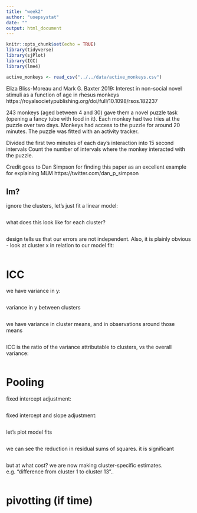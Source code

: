 ---
title: "week2"
author: "uoepsystat"
date: ""
output: html_document
---

```{r setup, include=FALSE}
knitr::opts_chunk$set(echo = TRUE)
library(tidyverse)
library(sjPlot)
library(ICC)
library(lme4)

active_monkeys <- read_csv("../../data/active_monkeys.csv")
```

Eliza Bliss-Moreau and Mark G. Baxter 2019: 
Interest in non-social novel stimuli as a function of age in rhesus monkeys 
https://royalsocietypublishing.org/doi/full/10.1098/rsos.182237  

243 monkeys (aged between 4 and 30)
gave them a novel puzzle task (opening a fancy tube with food in it).
Each monkey had two tries at the puzzle over two days. 
Monkeys had access to the puzzle for around 20 minutes.
The puzzle was fitted with an activity tracker.

Divided the first two minutes of each day's interaction into 15 second intervals
Count the number of intervals where the monkey interacted with the puzzle. 

Credit goes to Dan Simpson for finding this paper as an excellent example for explaining MLM https://twitter.com/dan_p_simpson 


## lm?

ignore the clusters, let's just fit a linear model:
```{r}



```

what does this look like for each cluster?
```{r}

```

design tells us that our errors are not independent. 
Also, it is plainly obvious - look at cluster x in relation to our model fit:
```{r}


```


# ICC

we have variance in y:
```{r}

```

variance in y between clusters
```{r}


```

we have variance in cluster means, and in observations around those means
```{r}


```

ICC is the ratio of the variance attributable to clusters, vs the overall variance: 
```{r}

```

# Pooling

fixed intercept adjustment: 
```{r}


```

fixed intercept and slope adjustment: 
```{r}


```

let's plot model fits
```{r}

```


we can see the reduction in residual sums of squares. it is significant
```{r}

```

but at what cost? we are now making cluster-specific estimates. e.g. "difference from cluster 1 to cluster 13".. 
```{r}


```


# pivotting (if time)




